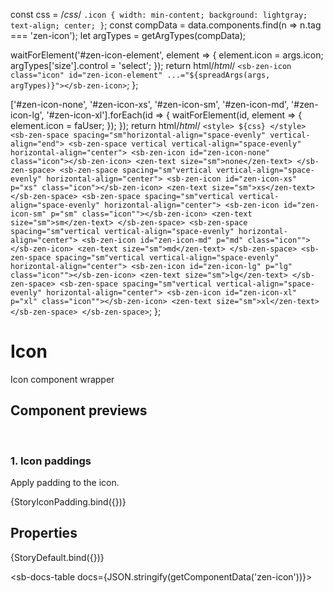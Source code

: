 const css = /*css*/ `
  .icon {
    width: min-content;
    background: lightgray;
    text-align; center;
  }
`;
const compData = data.components.find(n => n.tag === 'zen-icon');
let argTypes = getArgTypes(compData);


<Meta title="Icons/Icon" component="zen-icon" argTypes={argTypes} />

  waitForElement('#zen-icon-element', element => {
    element.icon = args.icon;
    argTypes['size'].control = 'select';
  });
  return html/*html*/ `
    <sb-zen-icon class="icon" id="zen-icon-element" ...="${spreadArgs(args, argTypes)}"></sb-zen-icon>
  `;
};

  ['#zen-icon-none', '#zen-icon-xs', '#zen-icon-sm', '#zen-icon-md', '#zen-icon-lg', '#zen-icon-xl'].forEach(id => {
    waitForElement(id, element => {
      element.icon = faUser;
    });
  });
  return html/*html*/ `
    <style>
      ${css}
    </style>
    <sb-zen-space spacing="sm"horizontal-align="space-evenly" vertical-align="end">
        <sb-zen-space vertical vertical-align="space-evenly" horizontal-align="center">
          <sb-zen-icon id="zen-icon-none" class="icon"></sb-zen-icon>
          <zen-text size="sm">none</zen-text>
        </sb-zen-space>
        <sb-zen-space spacing="sm"vertical vertical-align="space-evenly" horizontal-align="center">
          <sb-zen-icon id="zen-icon-xs" p="xs" class="icon"></sb-zen-icon>
          <zen-text size="sm">xs</zen-text>
        </sb-zen-space>
        <sb-zen-space spacing="sm"vertical vertical-align="space-evenly" horizontal-align="center">
            <sb-zen-icon id="zen-icon-sm" p="sm" class="icon""></sb-zen-icon>
            <zen-text size="sm">sm</zen-text>
        </sb-zen-space>
        <sb-zen-space spacing="sm"vertical vertical-align="space-evenly" horizontal-align="center">
            <sb-zen-icon id="zen-icon-md" p="md" class="icon""></sb-zen-icon>
            <zen-text size="sm">md</zen-text>
        </sb-zen-space>
        <sb-zen-space spacing="sm"vertical vertical-align="space-evenly" horizontal-align="center">
            <sb-zen-icon id="zen-icon-lg" p="lg" class="icon""></sb-zen-icon>
            <zen-text size="sm">lg</zen-text>
        </sb-zen-space>
        <sb-zen-space spacing="sm"vertical vertical-align="space-evenly" horizontal-align="center">
            <sb-zen-icon id="zen-icon-xl" p="xl" class="icon""></sb-zen-icon>
            <zen-text size="sm">xl</zen-text>
        </sb-zen-space>
    </sb-zen-space>
  `;
};

# Icon

Icon component wrapper

## Component previews

<br />

### 1. Icon paddings

Apply padding to the icon.

<Canvas>
  <Story name="paddings">{StoryIconPadding.bind({})}</Story>
</Canvas>

<br />

## Properties

<Canvas>
  <Story
    name="default"
    args={{
      ...getDefaultArgs(argTypes),
      icon: faUser,
    }}
  >
    {StoryDefault.bind({})}
  </Story>
</Canvas>

<ArgsTable story="default" />

<sb-docs-table docs={JSON.stringify(getComponentData('zen-icon'))}></sb-docs-table>
